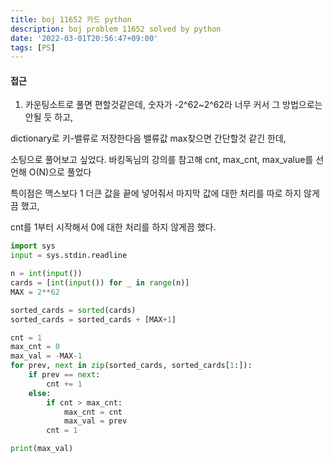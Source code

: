 ```yaml
---
title: boj 11652 카드 python
description: boj problem 11652 solved by python
date: '2022-03-01T20:56:47+09:00'
tags: [PS]
---
```


#### 접근
1. 카운팅소트로 풀면 편할것같은데, 숫자가 -2^62~2^62라 너무 커서 그 방법으로는 안될 듯 하고,

dictionary로 키-밸류로 저장한다음 밸류값 max찾으면 간단할것 같긴 한데,

소팅으로 풀어보고 싶었다. 바킹독님의 강의를 참고해 cnt, max_cnt, max_value를 선언해 O(N)으로 풀었다

특이점은 맥스보다 1 더큰 값을 끝에 넣어줘서 마지막 값에 대한 처리를 따로 하지 않게끔 했고,

cnt를 1부터 시작해서 0에 대한 처리를 하지 않게끔 했다.
```python
import sys
input = sys.stdin.readline

n = int(input())
cards = [int(input()) for _ in range(n)]
MAX = 2**62

sorted_cards = sorted(cards)
sorted_cards = sorted_cards + [MAX+1]

cnt = 1
max_cnt = 0
max_val = -MAX-1
for prev, next in zip(sorted_cards, sorted_cards[1:]):
    if prev == next:
        cnt += 1
    else:
        if cnt > max_cnt:
            max_cnt = cnt
            max_val = prev
        cnt = 1

print(max_val)
```